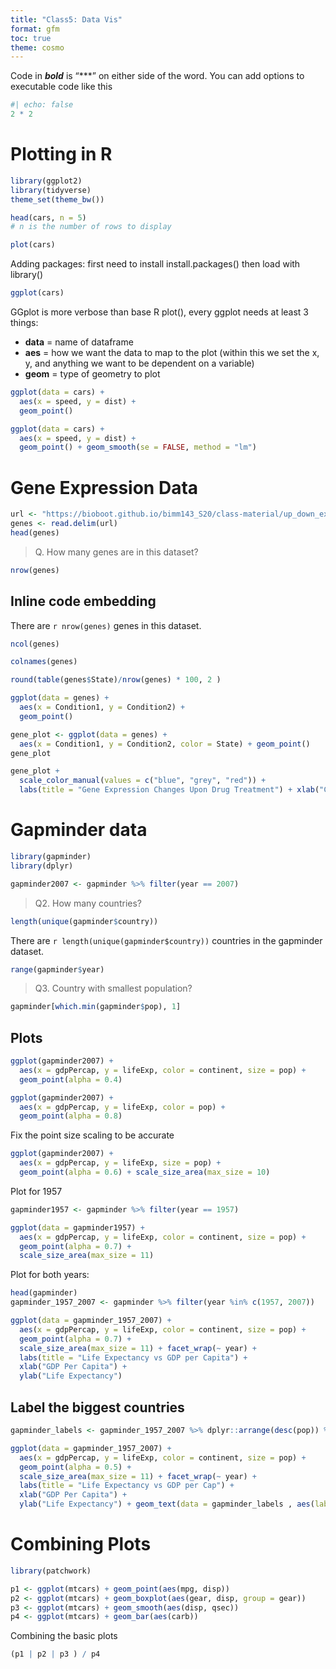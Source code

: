 ```yaml
---
title: "Class5: Data Vis"
format: gfm
toc: true
theme: cosmo
---
```


Code in ***bold*** is "\*\*\*" on either side of the word. You can add options to executable code like this

```r
#| echo: false
2 * 2
```

# Plotting in R

```r
library(ggplot2)
library(tidyverse)
theme_set(theme_bw())
```

```r
head(cars, n = 5)
# n is the number of rows to display
```

```r
plot(cars)
```

Adding packages: first need to install install.packages() then load with library()

```r
ggplot(cars)
```

GGplot is more verbose than base R plot(), every ggplot needs at least 3 things:

-   **data** = name of dataframe
-   **aes** = how we want the data to map to the plot (within this we set the x, y, and anything we want to be dependent on a variable)
-   **geom** = type of geometry to plot

```r
ggplot(data = cars) + 
  aes(x = speed, y = dist) +
  geom_point()
```

```r
ggplot(data = cars) + 
  aes(x = speed, y = dist) +
  geom_point() + geom_smooth(se = FALSE, method = "lm")
```

# Gene Expression Data
```r
url <- "https://bioboot.github.io/bimm143_S20/class-material/up_down_expression.txt"
genes <- read.delim(url)
head(genes)
```

> Q. How many genes are in this dataset?

```r
nrow(genes)
```
## Inline code embedding

There are `r nrow(genes)` genes in this dataset.

```r
ncol(genes)
```
```r
colnames(genes)
```
```r
round(table(genes$State)/nrow(genes) * 100, 2 )
```

```r
ggplot(data = genes) + 
  aes(x = Condition1, y = Condition2) + 
  geom_point()
```

```r
gene_plot <- ggplot(data = genes) + 
  aes(x = Condition1, y = Condition2, color = State) + geom_point()
gene_plot
```

```r
gene_plot + 
  scale_color_manual(values = c("blue", "grey", "red")) + 
  labs(title = "Gene Expression Changes Upon Drug Treatment") + xlab("Condition 1") + ylab("Condition 2")
```

# Gapminder data

```r
library(gapminder)
library(dplyr)
```

```r
gapminder2007 <- gapminder %>% filter(year == 2007)
```

> Q2. How many countries? 

```r
length(unique(gapminder$country))
```
There are `r length(unique(gapminder$country))` countries in the gapminder dataset.

```r
range(gapminder$year)
```
> Q3. Country with smallest population?

```r
gapminder[which.min(gapminder$pop), 1]
```

## Plots

```r
ggplot(gapminder2007) + 
  aes(x = gdpPercap, y = lifeExp, color = continent, size = pop) +
  geom_point(alpha = 0.4)
```

```r
ggplot(gapminder2007) + 
  aes(x = gdpPercap, y = lifeExp, color = pop) +
  geom_point(alpha = 0.8)
```

Fix the point size scaling to be accurate

```r
ggplot(gapminder2007) + 
  aes(x = gdpPercap, y = lifeExp, size = pop) +
  geom_point(alpha = 0.6) + scale_size_area(max_size = 10)
```

Plot for 1957

```r
gapminder1957 <- gapminder %>% filter(year == 1957)
```

```r
ggplot(data = gapminder1957) + 
  aes(x = gdpPercap, y = lifeExp, color = continent, size = pop) + 
  geom_point(alpha = 0.7) + 
  scale_size_area(max_size = 11)
```

Plot for both years: 

```r
head(gapminder)
gapminder_1957_2007 <- gapminder %>% filter(year %in% c(1957, 2007))
```

```r
ggplot(data = gapminder_1957_2007) + 
  aes(x = gdpPercap, y = lifeExp, color = continent, size = pop) + 
  geom_point(alpha = 0.7) + 
  scale_size_area(max_size = 11) + facet_wrap(~ year) + 
  labs(title = "Life Expectancy vs GDP per Capita") + 
  xlab("GDP Per Capita") + 
  ylab("Life Expectancy") 
```

## Label the biggest countries

```r
gapminder_labels <- gapminder_1957_2007 %>% dplyr::arrange(desc(pop)) %>% .[1:6, ]

ggplot(data = gapminder_1957_2007) + 
  aes(x = gdpPercap, y = lifeExp, color = continent, size = pop) + 
  geom_point(alpha = 0.5) + 
  scale_size_area(max_size = 11) + facet_wrap(~ year) + 
  labs(title = "Life Expectancy vs GDP per Cap") + 
  xlab("GDP Per Capita") + 
  ylab("Life Expectancy") + geom_text(data = gapminder_labels , aes(label = country), size = 3, nudge_x = 10000, nudge_y = -2.0)
```


# Combining Plots

```r
library(patchwork)
```
```r
p1 <- ggplot(mtcars) + geom_point(aes(mpg, disp))
p2 <- ggplot(mtcars) + geom_boxplot(aes(gear, disp, group = gear))
p3 <- ggplot(mtcars) + geom_smooth(aes(disp, qsec))
p4 <- ggplot(mtcars) + geom_bar(aes(carb))
```

Combining the basic plots
```r
(p1 | p2 | p3 ) / p4
```

